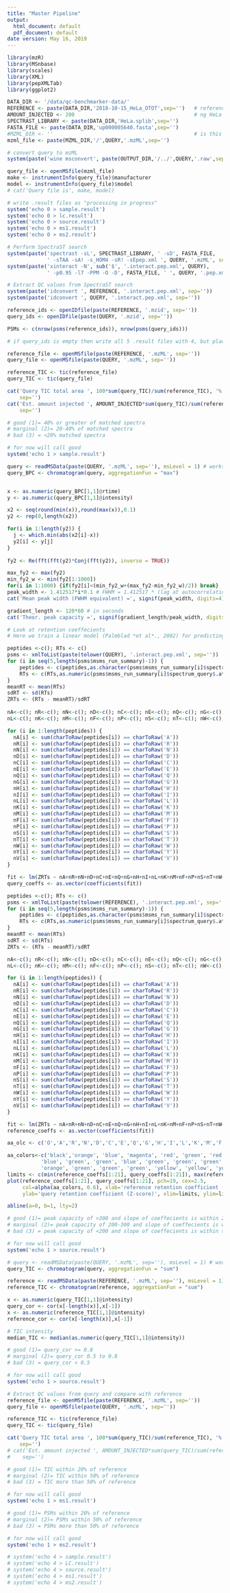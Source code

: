 ```yaml
---
title: "Master Pipeline"
output:
  html_document: default
  pdf_document: default
date version: May 16, 2019
---
```


[//]: # (This file is meant to run all processing once the query has been uploaded. It is an .Rmd, but will not be used for display. The primary function is to perform file conversion and searching, with results kept in the workspace for ensuing .Rmd files to use when generating reports. Also we will write 5 .result files to be used to retrieve graphics displayed in middle iframe. These will have a value of 0, 1, 2, 3, or 4.  
processing in progress = 0  
good = 1  
marginal = 2  
bad = 3  
error = 4  
QUERY, OUTPUT_DIR are set at upload  
reference related files (.raw, .mzML, and .interact.pep.xml) should be present in /data/qc-benchmarker-data/)

[//]: # (Load R packages)

```r
library(mzR)
library(MSnbase)
library(scales)
library(XML)
library(pepXMLTab)
library(ggplot2)
```



[//]: # (1. Call reference files, process QUERY, write .result files. In future iterations will perform lite search to determine if HeLa, yeast or E. coli)

```r
DATA_DIR <- '/data/qc-benchmarker-data/'
REFERENCE <- paste(DATA_DIR,'2018-10-15_HeLa_OTOT',sep='')   # reference
AMOUNT_INJECTED <- 200                                       # ng HeLa injected (reference)
SPECTRAST_LIBRARY <- paste(DATA_DIR,'HeLa.splib',sep='')                   # HeLa library
FASTA_FILE <- paste(DATA_DIR,'up000005640.fasta',sep='')                   # sequence database
#MZML_DIR <- ''                                              # is this neccesary or even being used?
mzml_file <- paste(MZML_DIR,'/',QUERY,'.mzML',sep='')

# convert query to mzML
system(paste('wine msconvert', paste(OUTPUT_DIR,'/../',QUERY,'.raw',sep=''),'-v --mzML -o',OUTPUT_DIR))

query_file <- openMSfile(mzml_file)
make <- instrumentInfo(query_file)$manufacturer
model <- instrumentInfo(query_file)$model
# cat('Query file is', make, model)

# write .result files as "processing in progress"
system('echo 0 > sample.result')
system('echo 0 > lc.result')
system('echo 0 > source.result')
system('echo 0 > ms1.result')
system('echo 0 > ms2.result')
```



[//]: # (2. Perform searches for ID-based metrics. Note that this step will not complete if something is wrong, and is a good check point to use and go straight to "can't process" which is 4 > *.results. 0 in *.results will be reserved for "in-progress".)

```r
# Perform SpectraST search
system(paste('spectrast -sL', SPECTRAST_LIBRARY, ' -sD', FASTA_FILE,
             ' -sTAA -sA! -s_HOM4 -sR! -sEpep.xml ', QUERY, '.mzML', sep = ''))
system(paste('xinteract -N', sub('$', '.interact.pep.xml', QUERY), 
             ' -p0.95 -l7 -PPM -O -D', FASTA_FILE, ' ', QUERY, '.pep.xml', sep = ''))

# Extract QC values from SpectraST search
system(paste('idconvert ', REFERENCE, '.interact.pep.xml', sep='')) 
system(paste('idconvert ', QUERY, '.interact.pep.xml', sep='')) 

reference_ids <- openIDfile(paste(REFERENCE, '.mzid', sep=''))
query_ids <- openIDfile(paste(QUERY, '.mzid', sep=''))

PSMs <- c(nrow(psms(reference_ids)), nrow(psms(query_ids)))

# if query_ids is empty then write all 5 .result files with 4, but place this condition at the end of this file
```



[//]: # (3. Sample. Estimate loading and store. Generate structure with distribution of charge states. Calculate percent matched spectra to material.)

```r
reference_file <- openMSfile(paste(REFERENCE, '.mzML', sep=''))
query_file <- openMSfile(paste(QUERY, '.mzML', sep=''))

reference_TIC <- tic(reference_file)
query_TIC <- tic(query_file)

cat('Query TIC total area ', 100*sum(query_TIC)/sum(reference_TIC), '% of reference.',
    sep='')
cat('Est. amount injected ', AMOUNT_INJECTED*sum(query_TIC)/sum(reference_TIC), ' ng.',
    sep='')

# good (1)= 40% or greater of matched spectra
# marginal (2)= 20-40% of matched spectra
# bad (3) = <20% matched spectra

# for now will call good
system('echo 1 > sample.result')
```



[//]: # (4. LC; Estimate peak capacity. Calculate peak capacity as defined in QuiC or ID-free?)

```r
query <- readMSData(paste(QUERY, '.mzML', sep=''), msLevel = 1) # works, but quite slow...
query_BPC <- chromatogram(query, aggregationFun = "max")


x <- as.numeric(query_BPC[1,1]@rtime)
y <- as.numeric(query_BPC[1,1]@intensity)

x2 <- seq(round(min(x)),round(max(x)),0.1)
y2 <- rep(0,length(x2))

for(i in 1:length(y2)) {
  j <- which.min(abs(x2[i]-x))
  y2[i] <- y[j]
}
  
fy2 <- Re(fft(fft(y2)*Conj(fft(y2)), inverse = TRUE))

max_fy2 <- max(fy2)
min_fy2_w <- min(fy2[1:1000])
for(i in 1:1000) {if(fy2[i]<(min_fy2_w+(max_fy2-min_fy2_w)/2)) break}
peak_width <- 1.412517*i*0.1 # FWHM = 1.412517 * (lag at autocorrelation half maximum for gaussian)
cat('Mean peak width (FWHM equivalent) =', signif(peak_width, digits=4), "seconds")

gradient_length <- 120*60 # in seconds
cat('Theor. peak capacity =', signif(gradient_length/peak_width, digits=4))

# Look at retention coeffecients
# Here we train a linear model (Palmblad *et al*., 2002) for predicting retention times, and compare the amino acid coefficients of the query model with those from the reference model. This will reveal changes in mobile phase composition, such as ionic strength or pH. The training is here done with R packages.

peptides <-c(); RTs <- c()
psms <- xmlToList(paste(tolower(QUERY), '.interact.pep.xml', sep=''))
for (i in seq(5,length(psms$msms_run_summary)-1)) {
    peptides <- c(peptides,as.character(psms$msms_run_summary[i]$spectrum_query$search_result$search_hit$.attrs['peptide']))
    RTs <- c(RTs,as.numeric(psms$msms_run_summary[i]$spectrum_query$.attrs['retention_time_sec']))
}
meanRT <- mean(RTs)
sdRT <- sd(RTs)
ZRTs <- (RTs - meanRT)/sdRT
 
nA<-c(); nR<-c(); nN<-c(); nD<-c(); nC<-c(); nE<-c(); nQ<-c(); nG<-c(); nH<-c(); nI<-c();
nL<-c(); nK<-c(); nM<-c(); nF<-c(); nP<-c(); nS<-c(); nT<-c(); nW<-c(); nY<-c(); nV<-c();

for (i in 1:length(peptides)) {
  nA[i] <- sum(charToRaw(peptides[i]) == charToRaw('A'))
  nR[i] <- sum(charToRaw(peptides[i]) == charToRaw('R'))
  nN[i] <- sum(charToRaw(peptides[i]) == charToRaw('N'))
  nD[i] <- sum(charToRaw(peptides[i]) == charToRaw('D'))
  nC[i] <- sum(charToRaw(peptides[i]) == charToRaw('C'))
  nE[i] <- sum(charToRaw(peptides[i]) == charToRaw('E'))
  nQ[i] <- sum(charToRaw(peptides[i]) == charToRaw('Q'))
  nG[i] <- sum(charToRaw(peptides[i]) == charToRaw('G'))
  nH[i] <- sum(charToRaw(peptides[i]) == charToRaw('H'))
  nI[i] <- sum(charToRaw(peptides[i]) == charToRaw('I'))
  nL[i] <- sum(charToRaw(peptides[i]) == charToRaw('L'))
  nK[i] <- sum(charToRaw(peptides[i]) == charToRaw('K'))
  nM[i] <- sum(charToRaw(peptides[i]) == charToRaw('M'))
  nF[i] <- sum(charToRaw(peptides[i]) == charToRaw('F'))
  nP[i] <- sum(charToRaw(peptides[i]) == charToRaw('P'))
  nS[i] <- sum(charToRaw(peptides[i]) == charToRaw('S'))
  nT[i] <- sum(charToRaw(peptides[i]) == charToRaw('T'))
  nW[i] <- sum(charToRaw(peptides[i]) == charToRaw('W'))
  nY[i] <- sum(charToRaw(peptides[i]) == charToRaw('Y'))
  nV[i] <- sum(charToRaw(peptides[i]) == charToRaw('V'))
}

fit <- lm(ZRTs ~ nA+nR+nN+nD+nC+nE+nQ+nG+nH+nI+nL+nK+nM+nF+nP+nS+nT+nW+nY+nV)
query_coeffs <- as.vector(coefficients(fit))

peptides <-c(); RTs <- c()
psms <- xmlToList(paste(tolower(REFERENCE), '.interact.pep.xml', sep=''))
for (i in seq(5,length(psms$msms_run_summary)-1)) {
    peptides <- c(peptides,as.character(psms$msms_run_summary[i]$spectrum_query$search_result$search_hit$.attrs['peptide']))
    RTs <- c(RTs,as.numeric(psms$msms_run_summary[i]$spectrum_query$.attrs['retention_time_sec']))
}
meanRT <- mean(RTs)
sdRT <- sd(RTs)
ZRTs <- (RTs - meanRT)/sdRT

nA<-c(); nR<-c(); nN<-c(); nD<-c(); nC<-c(); nE<-c(); nQ<-c(); nG<-c(); nH<-c(); nI<-c();
nL<-c(); nK<-c(); nM<-c(); nF<-c(); nP<-c(); nS<-c(); nT<-c(); nW<-c(); nY<-c(); nV<-c();

for (i in 1:length(peptides)) {
  nA[i] <- sum(charToRaw(peptides[i]) == charToRaw('A'))
  nR[i] <- sum(charToRaw(peptides[i]) == charToRaw('R'))
  nN[i] <- sum(charToRaw(peptides[i]) == charToRaw('N'))
  nD[i] <- sum(charToRaw(peptides[i]) == charToRaw('D'))
  nC[i] <- sum(charToRaw(peptides[i]) == charToRaw('C'))
  nE[i] <- sum(charToRaw(peptides[i]) == charToRaw('E'))
  nQ[i] <- sum(charToRaw(peptides[i]) == charToRaw('Q'))
  nG[i] <- sum(charToRaw(peptides[i]) == charToRaw('G'))
  nH[i] <- sum(charToRaw(peptides[i]) == charToRaw('H'))
  nI[i] <- sum(charToRaw(peptides[i]) == charToRaw('I'))
  nL[i] <- sum(charToRaw(peptides[i]) == charToRaw('L'))
  nK[i] <- sum(charToRaw(peptides[i]) == charToRaw('K'))
  nM[i] <- sum(charToRaw(peptides[i]) == charToRaw('M'))
  nF[i] <- sum(charToRaw(peptides[i]) == charToRaw('F'))
  nP[i] <- sum(charToRaw(peptides[i]) == charToRaw('P'))
  nS[i] <- sum(charToRaw(peptides[i]) == charToRaw('S'))
  nT[i] <- sum(charToRaw(peptides[i]) == charToRaw('T'))
  nW[i] <- sum(charToRaw(peptides[i]) == charToRaw('W'))
  nY[i] <- sum(charToRaw(peptides[i]) == charToRaw('Y'))
  nV[i] <- sum(charToRaw(peptides[i]) == charToRaw('V'))
}

fit <- lm(ZRTs ~ nA+nR+nN+nD+nC+nE+nQ+nG+nH+nI+nL+nK+nM+nF+nP+nS+nT+nW+nY+nV)
reference_coeffs <- as.vector(coefficients(fit))

aa_olc <- c('O','A','R','N','D','C','E','Q','G','H','I','L','K','M','F','P','S','T','W','Y','V')

aa_colors<-c('black','orange', 'blue', 'magenta', 'red', 'green', 'red', 'magenta', 'orange',
           'blue', 'green', 'green', 'blue', 'green', 'green', 'green', 'orange', 
           'orange', 'green', 'green', 'green', 'yellow', 'yellow', 'yellow', 'yellow')
limits <- c(min(reference_coeffs[1:21], query_coeffs[1:21]), max(reference_coeffs[1:21], query_coeffs[1:21]))
plot(reference_coeffs[1:21], query_coeffs[1:21], pch=19, cex=2.5, 
     col=alpha(aa_colors, 0.6), xlab='reference retention coefficient (Z-score)', 
     ylab='query retention coefficient (Z-score)', xlim=limits, ylim=limits, text(reference_coeffs[1:21], query_coeffs[1:21]+0.0047*(max(query_coeffs[1:21])-min(query_coeffs[1:21])), aa_olc, col='black', font=2, cex=0.8)) 

abline(a=0, b=1, lty=2)

# good (1)= peak capacity of >300 and slope of coeffecients is within 20% of 1 (45-degree diagonal)
# marginal (2)= peak capacity of 200-300 and slope of coeffecients is within 50-20% of 1 (45-degree diagonal)
# bad (3) = peak capacity of <200 and slope of coeffecients is within >50% of 1 (45-degree diagonal)

# for now will call good
system('echo 1 > source.result')
```


[//]: # (5. Source. Compare signal stability)

```r
# query <- readMSData(paste(QUERY, '.mzML', sep=''), msLevel = 1) # works, but quite slow...
query_TIC <- chromatogram(query, aggregationFun = "sum")

reference <- readMSData(paste(REFERENCE, '.mzML', sep=''), msLevel = 1)
reference_TIC <- chromatogram(reference, aggregationFun = "sum")

x <- as.numeric(query_TIC[1,1]@intensity)
query_cor <- cor(x[-length(x)],x[-1])
x <- as.numeric(reference_TIC[1,1]@intensity)
reference_cor <- cor(x[-length(x)],x[-1])

# TIC intensity
median_TIC <- median(as.numeric(query_TIC[1,1]@intensity))

# good (1)= query_cor >= 0.8
# marginal (2)= query_cor 0.5 to 0.8
# bad (3) = query_cor < 0.5

# for now will call good
system('echo 1 > source.result')
```


[//]: # (6. MS1. TIC and mass error can be used for quality judgement)

```r
# Extract QC values from query and compare with reference
reference_file <- openMSfile(paste(REFERENCE, '.mzML', sep=''))
query_file <- openMSfile(paste(QUERY, '.mzML', sep=''))

reference_TIC <- tic(reference_file)
query_TIC <- tic(query_file)

cat('Query TIC total area ', 100*sum(query_TIC)/sum(reference_TIC), '% of reference.',
    sep='')
# cat('Est. amount injected ', AMOUNT_INJECTED*sum(query_TIC)/sum(reference_TIC), ' ng.',
#    sep='')

# good (1)= TIC within 20% of reference
# marginal (2)= TIC within 50% of reference
# bad (3) = TIC more than 50% of reference

# for now will call good
system('echo 1 > ms1.result')
```



[//]: # (7. MS2. PSMs and mass error will be used for quality)

```r
# good (1)= PSMs within 20% of reference
# marginal (2)= PSMs within 50% of reference
# bad (3) = PSMs more than 50% of reference

# for now will call good
system('echo 1 > ms2.result')
```



[//]: # (8. Call errors. If query_ids is empty then write all 5 .result files with 4.)

```r
# system('echo 4 > sample.result')
# system('echo 4 > LC.result')
# system('echo 4 > source.result')
# system('echo 4 > ms1.result')
# system('echo 4 > ms2.result')
```